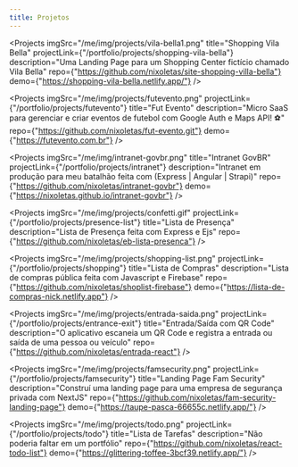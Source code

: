 ```yaml
---
title: Projetos
---
```



<Projects
  imgSrc="/me/img/projects/vila-bella1.png"
  title="Shopping Vila Bella"
  projectLink={"/portfolio/projects/shopping-vila-bella"}
  description="Uma Landing Page para um Shopping Center fictício chamado Vila Bella"
  repo={"https://github.com/nixoletas/site-shopping-villa-bella"}
  demo={"https://shopping-vila-bella.netlify.app/"}
/>

<Projects
  imgSrc="/me/img/projects/futevento.png"
  projectLink={"/portfolio/projects/futevento"}
  title="Fut Evento"
  description="Micro SaaS para gerenciar e criar eventos de futebol com Google Auth e Maps API! ⚽"
  repo={"https://github.com/nixoletas/fut-evento.git"}
  demo={"https://futevento.com.br"}
/>

<Projects
  imgSrc="/me/img/intranet-govbr.png"
  title="Intranet GovBR"
  projectLink={"/portfolio/projects/intranet"}
  description="Intranet em produção para meu batalhão feita com (Express | Angular | Strapi)"
  repo={"https://github.com/nixoletas/intranet-govbr"}
  demo={"https://nixoletas.github.io/intranet-govbr"}
/>

<Projects
  imgSrc="/me/img/projects/confetti.gif"
  projectLink={"/portfolio/projects/presence-list"}
  title="Lista de Presença"
  description="Lista de Presença feita com Express e Ejs"
  repo={"https://github.com/nixoletas/eb-lista-presenca"}
/>

<Projects
  imgSrc="/me/img/projects/shopping-list.png"
  projectLink={"/portfolio/projects/shopping"}
  title="Lista de Compras"
  description="Lista de compras pública feita com Javascript e Firebase"
  repo={"https://github.com/nixoletas/shoplist-firebase"}
  demo={"https://lista-de-compras-nick.netlify.app"}
/>

<Projects
  imgSrc="/me/img/projects/entrada-saida.png"
  projectLink={"/portfolio/projects/entrance-exit"}
  title="Entrada/Saída com QR Code"
  description="O aplicativo escaneia um QR Code e registra a entrada ou saída de uma pessoa ou veículo"
  repo={"https://github.com/nixoletas/entrada-react"}
/>

<Projects
  imgSrc="/me/img/projects/famsecurity.png"
  projectLink={"/portfolio/projects/famsecurity"}
  title="Landing Page Fam Security"
  description="Construí uma landing page para uma empresa de segurança privada com NextJS"
  repo={"https://github.com/nixoletas/fam-security-landing-page"}
  demo={"https://taupe-pasca-66655c.netlify.app/"}
/>

<Projects
  imgSrc="/me/img/projects/todo.png"
  projectLink={"/portfolio/projects/todo"}
  title="Lista de Tarefas"
  description="Não poderia faltar em um portfólio"
  repo={"https://github.com/nixoletas/react-todo-list"}
  demo={"https://glittering-toffee-3bcf39.netlify.app/"}
/>
